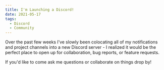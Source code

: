 ```yaml
---
title: I'm Launching a Discord!
date: 2021-05-17
tags:
  - Discord
  - Community
---
```


Over the past few weeks I've slowly been colocating all of my notifications and project channels into a new Discord server - I realized it would be the perfect place to open up for collaboration, bug reports, or feature requests.

If you'd like to come ask me questions or collaborate on things drop by!

<Confetti count={100} velocity={60} spread={70}>
  <DiscordInvite />
</Confetti>
